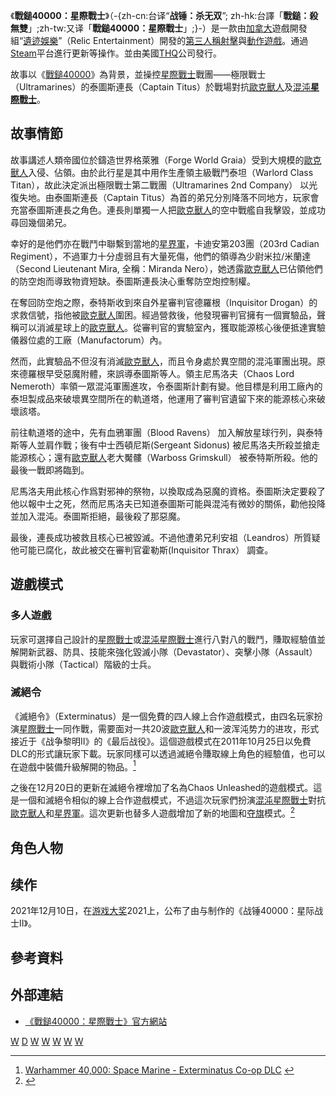 {{NoteTA
|G1=Games
|G2=Warhammer
}}
{{Expand|time=2012-07-24T13:06:55+00:00 }} 
{{Infobox VG
| title = 戰鎚40000：星際戰士
|original = ''Warhammer 40,000:Space Marine''
|official = {{vgrelease|TW|戰鎚：殺-{}-無雙}}
|common  = 
|image = [[File:Warhammer_40000_Space_Marine_cover.jpg|250px]]
|developer = [[Relic_Entertainment|Relic Entertainment]]
|publisher = {{vgrelease|NA|[[THQ|THQ]]</small>}}
|engine = Phoenix Engine
|released = {{vgrelease|NA|2011年9月6日}}
|genre = [[第三人稱射擊遊戲|第三人稱射擊遊戲]]、[[動作遊戲|動作遊戲]]
|modes = [[單人遊戲|單人遊戲]]、[[多人遊戲|多人遊戲]]
|platforms = [[Microsoft_Windows|Microsoft Windows]]、[[Xbox360|Xbox360]]、[[PS3|PS3]]
}}
《'''戰鎚40000：星際戰士'''》（-{zh-cn:台译“'''战锤：杀无双'''”; zh-hk:台譯「'''戰鎚：殺無雙'''」;zh-tw:又译「'''戰鎚40000：星際戰士'''」;}-）是一款由[[加拿大|加拿大]]遊戲開發組“[[Relic_Entertainment|遺迹娛樂]]”（Relic Entertainment）開發的[[第三人稱射擊|第三人稱射擊]]與[[動作遊戲|動作遊戲]]。通過[[Steam|Steam]]平台進行更新等操作。並由美國[[THQ|THQ]]公司發行。

故事以《[[戰鎚40000|戰鎚40000]]》為背景，並操控[[太空陸戰隊_(戰鎚40K)|星際戰士]]戰團——極限戰士（Ultramarines）的泰圖斯連長（Captain Titus）於戰場對抗[[歐克獸人|歐克獸人]]及[[混沌星際戰士|混沌'''星際戰士''']]。

== 故事情節 ==
故事講述人類帝國位於鑄造世界格萊雅（Forge World Graia）受到大規模的[[歐克獸人|歐克獸人]]入侵、佔領。由於此行星是其中用作生產領主級戰鬥泰坦（Warlord Class Titan），故此決定派出極限戰士第二戰團（Ultramarines 2nd Company） 以光復失地。由泰圖斯連長（Captain Titus）為首的弟兄分別降落不同地方，玩家會充當泰圖斯連長之角色。連長則單獨一人把[[歐克獸人|歐克獸人]]的空中戰艦自我擊毀，並成功尋回幾個弟兄。

幸好的是他們亦在戰鬥中聯繫到當地的[[帝國防衛軍_(戰鎚40000)|星界軍]]，卡迪安第203團（203rd Cadian Regiment），不過軍力十分虛弱且有大量死傷，他們的領導為少尉米拉/米蘭達（Second Lieutenant Mira, 全稱：Miranda Nero），她透露[[歐克獸人|歐克獸人]]已佔領他們的防空炮而導致物資短缺。泰圖斯連長決心重奪防空炮控制權。

在奪回防空炮之際，泰特斯收到來自外星審判官德羅根（Inquisitor Drogan）的求救信號，指他被[[歐克獸人|歐克獸人]]圍困。經過營救後，他發現審判官擁有一個實驗品，聲稱可以消滅星球上的[[歐克獸人|歐克獸人]]。從審判官的實驗室內，獲取能源核心後便抵達實驗儀器位處的工廠（Manufactorum）內。

然而，此實驗品不但沒有消滅[[歐克獸人|歐克獸人]]，而且令身處於異空間的混沌軍團出現。原來德羅根早受惡魔附體，來誤導泰圖斯等人。領主尼馬洛夫（Chaos Lord Nemeroth）率領一眾混沌軍團進攻，令泰圖斯計劃有變。他目標是利用工廠內的泰坦製成品來破壞異空間所在的軌道塔，他運用了審判官遺留下來的能源核心來破壞該塔。

前往軌道塔的途中，先有血鴉軍團（Blood Ravens） 加入解放星球行列，與泰特斯等人並肩作戰；後有中士西頓尼斯(Sergeant Sidonus) 被尼馬洛夫所殺並搶走能源核心；還有[[歐克獸人|歐克獸人]]老大魘髏（Warboss Grimskull） 被泰特斯所殺。他的最後一戰即將臨到。

尼馬洛夫用此核心作爲對邪神的祭物，以換取成為惡魔的資格。泰圖斯決定要殺了他以報中士之死，然而尼馬洛夫已知道泰圖斯可能與混沌有微妙的關係，勸他投降並加入混沌。泰圖斯拒絕，最後殺了那惡魔。

最後，連長成功被救且核心已被毀滅。不過他遭弟兄利安祖（Leandros）所質疑他可能已腐化，故此被交在審判官霍勒斯(Inquisitor Thrax） 調查。

== 遊戲模式 ==
===多人遊戲===
玩家可選擇自己設計的[[太空陆战队_(战锤40000)|星際戰士]]或[[混沌星際戰士|混沌星際戰士]]進行八對八的戰鬥，賺取經驗值並解開新武器、防具、技能來強化毀滅小隊（Devastator）、突擊小隊（Assault）與戰術小隊（Tactical）階級的士兵。

===滅絕令===
《滅絕令》（Exterminatus）是一個免費的四人線上合作遊戲模式，由四名玩家扮演[[太空陆战队_(战锤40000)|星際戰士]]一同作戰，需要面对一共20波[[歐克獸人|歐克獸人]]和一波浑沌势力的进攻，形式接近于《战争黎明Ⅱ》的《最后战役》。這個遊戲模式在2011年10月25日以免費DLC的形式讓玩家下載。玩家同樣可以透過滅絕令賺取線上角色的經驗值，也可以在遊戲中裝備升級解開的物品。<ref>[http://www.spacemarine.com/blog-post/warhammer-40000-space-marine-exterminatus-launch-trailer-official Warhammer 40,000: Space Marine - Exterminatus Co-op DLC] {{webarchive|url=https://web.archive.org/web/20111027185128/http://www.spacemarine.com/blog-post/warhammer-40000-space-marine-exterminatus-launch-trailer-official |date=2011-10-27 }}</ref>

之後在12月20日的更新在滅絕令裡增加了名為Chaos Unleashed的遊戲模式。這是一個和滅絕令相似的線上合作遊戲模式，不過這次玩家們扮演[[混沌星際戰士|混沌星際戰士]]對抗[[歐克獸人|歐克獸人]]和[[帝國防衛軍_(戰鎚40000)|星界軍]]。這次更新也替多人遊戲增加了新的地圖和[[夺旗|夺旗]]模式。<ref>{{cite web | url=http://www.spacemarine.com/blog-post/chaos-unleashed-xbox-360-ps3-and-pc | title=Chaos Unleashed on Xbox 360, PS3 and PC | accessdate=2011-12-23 | deadurl=yes | archiveurl=https://web.archive.org/web/20120307024347/http://www.spacemarine.com/blog-post/chaos-unleashed-xbox-360-ps3-and-pc | archivedate=2012-03-07 }}</ref>

== 角色人物 ==

== 续作 ==
2021年12月10日，在[[游戏大奖|游戏大奖]]2021上，公布了由{{le|佩剑互动|Saber Interactive}}与{{le|Focus娱乐|Focus Entertainment}}制作的《战锤40000：星际战士II》。

== 參考資料==
{{reflist|30em}}

== 外部連結 ==
* {{en}}[http://www.spacemarine.com/ 《戰鎚40000：星際戰士》官方網站] {{Wayback|url=http://www.spacemarine.com/ |date=20130208135738 }}

{{戰鎚40000}}

[[Category:2011年电子游戏|W]]
[[Category:戰鎚|D]]
[[Category:第三人稱射擊遊戲|W]]
[[Category:Windows遊戲|W]]
[[Category:THQ遊戲|W]]
[[Category:動作遊戲|W]]
[[Category:科学幻想电子游戏|W]]